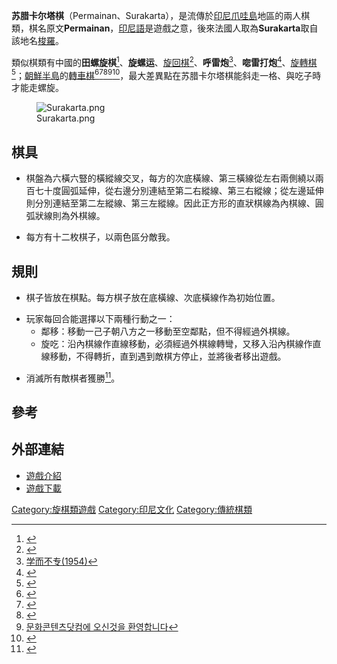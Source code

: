 '''苏腊卡尔塔棋'''（Permainan、Surakarta），是流傳於[[印尼|印尼]][[爪哇島|爪哇島]]地區的兩人棋類，棋名原文'''Permainan'''，[[印尼語|印尼語]]是遊戲之意，後來法國人取為'''Surakarta'''取自該地名[[梭羅市|梭羅]]。

類似棋類有中國的'''田螺旋棋'''<ref>{{Cite web |url=http://www.langqiao.net/Article/Print.asp?ArticleID=501 |title=泰顺乡村棋类游戏 |access-date=2011-09-18 |archive-date=2018-07-11 |archive-url=https://web.archive.org/web/20180711185424/http://www.langqiao.net/Article/Print.asp?ArticleID=501 |dead-url=no }}</ref>、'''旋螺运'''、[[旋回棋|旋回棋]]<ref>{{Cite web |url=http://www.chaofeng.org/article/detail.asp?id=265 |title=潮人的杂棋 |access-date=2012-06-03 |archive-url=https://web.archive.org/web/20160304194205/http://www.chaofeng.org/article/detail.asp?id=265 |archive-date=2016-03-04 |dead-url=yes }}</ref>、'''呼雷炮'''<ref>[http://www.qxzc.net/gr/zhd/38-57/1954.htm 学而不专(1954)]</ref>、'''唿雷打炮'''<ref>{{Cite web |url=http://xzh1212121212.blog.163.com/blog/static/13847544520106634219208/ |title=安丰乡民间游戏 |access-date=2012-06-03 |archive-date=2020-08-22 |archive-url=https://web.archive.org/web/20200822072129/http://xzh1212121212.blog.163.com/blog/static/13847544520106634219208/ |dead-url=no }}</ref>、[[旋轉棋|旋轉棋]]<ref>{{Cite web |url=http://www.fjsq.gov.cn/ShowText.asp?ToBook=216&index=12& |title=福建省志-体育志 |access-date=2011-10-27 |archive-url=https://web.archive.org/web/20120507045824/http://www.fjsq.gov.cn/ShowText.asp?ToBook=216&index=12& |archive-date=2012-05-07 |dead-url=yes }}</ref>；[[朝鮮半島|朝鮮半島]]的[[轉車棋|轉車棋]]<ref>{{Cite web |url=http://053-054.com/total-home/p-home/kej/eonji/gona%5D.htm |title=자동차 고누 |access-date=2011-09-18 |archive-date=2012-04-02 |archive-url=https://web.archive.org/web/20120402142546/http://053-054.com/total-home/p-home/kej/eonji/gona%5D.htm |dead-url=no }}</ref><ref>{{Cite web |url=http://www.nol2i.com/s_5/s_51/jujae1_home1.htm |title=자 전 거 고 누 |accessdate=2011-09-18 |archive-date=2013-10-29 |archive-url=https://web.archive.org/web/20131029190700/http://www.nol2i.com/s_5/s_51/jujae1_home1.htm |dead-url=no }}</ref><ref>{{Cite web |url=http://www.taean.go.kr/html/kr/intro/gunji/gunji_080201.html |title=물래고누 |access-date=2011-09-18 |archive-date=2015-09-24 |archive-url=https://web.archive.org/web/20150924120852/http://www.taean.go.kr/html/kr/intro/gunji/gunji_080201.html |dead-url=no }}</ref><ref> [http://www.culturecontent.com/10_search/search_content.asp?SearchType0=0&query=%EA%B3%A0%EB%88%84 문화콘텐츠닷컴에 오신것을 환영합니다]{{Dead link|date=2018年6月 |bot=InternetArchiveBot |fix-attempted=no }}</ref><ref>{{Cite web |url=http://www.encykorea.com/Contents/play/child04.htm |title=자동차고누 |access-date=2011-09-18 |archive-date=2013-10-29 |archive-url=https://web.archive.org/web/20131029192809/http://www.encykorea.com/Contents/play/child04.htm |dead-url=no }}</ref>，最大差異點在苏腊卡尔塔棋能斜走一格、與吃子時才能走螺旋。

[[Image:Surakarta.png|thumb]]
==棋具==

*棋盤為六橫六豎的橫縱線交叉，每方的次底橫線、第三橫線從左右兩側繞以兩百七十度圓弧延伸，從右邊分別連結至第二右縱線、第三右縱線；從左邊延伸則分別連結至第二左縱線、第三左縱線。因此正方形的直狀棋線為內棋線、圓弧狀線則為外棋線。

*每方有十二枚棋子，以兩色區分敵我。

==規則==

*棋子皆放在棋點。每方棋子放在底橫線、次底橫線作為初始位置。

*玩家每回合能選擇以下兩種行動之一：
**鄰移：移動一己子朝八方之一移動至空鄰點，但不得經過外棋線。
**旋吃：沿內棋線作直線移動，必須經過外棋線轉彎，又移入沿內棋線作直線移動，不得轉折，直到遇到敵棋方停止，並將後者移出遊戲。

*消滅所有敵棋者獲勝<ref>{{Cite web |url=http://www.mastersgames.com/rules/surakarta-rules.htm |title=The Rules of Surakarta |access-date=2010-11-17 |archive-date=2016-06-04 |archive-url=https://web.archive.org/web/20160604233247/http://www.mastersgames.com/rules/surakarta-rules.htm |dead-url=no }}</ref>。

==參考==
<div class="references-small">
<references/>
</div>

==外部連結==

*[http://www.ludoteka.com/surakarta-en.html 遊戲介紹] {{Wayback|url=http://www.ludoteka.com/surakarta-en.html |date=20200923220039 }}
*[http://zillions-of-games.com/cgi-bin/zilligames/submissions.cgi/70719?do=show;id=821 遊戲下載]



[[Category:旋棋類遊戲|Category:旋棋類遊戲]]
[[Category:印尼文化|Category:印尼文化]]
[[Category:傳統棋類|Category:傳統棋類]]